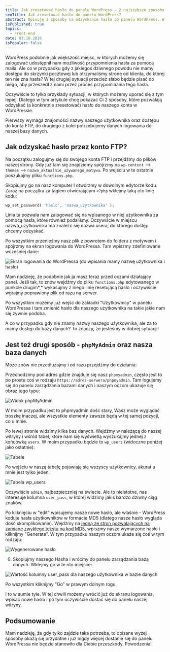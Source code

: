 ```yaml
---
title: Jak zresetować hasło do panelu WordPress – 2 najszybsze sposoby
seoTitle: Jak zresetować hasło do panelu WordPress?
abstract: Opisuję 2 sposoby na odzyskanie hasła do panelu WordPress. W pierwszym wykorzystamy konto FTP, w drugim panel zarządzania bazą danych.
isPublished: true
topics:
  - Front-end
date: 03.10.2018
isPopular: false
---
```


WordPress podobnie jak większość miejsc, w których możemy się zalogować udostępnił nam możliwość przypomnienia hasła za pomocą maila. Ale co w przypadku gdy z jakiegoś dziwnego powodu nie mamy dostępu do skrzynki pocztowej lub otrzymaliśmy stronę od klienta, do której ten nie zna hasła? W tej drugiej sytuacji przecież słabo będzie pisać do niego, aby przeszedł z nami przez proces przypominania tego hasła.

Oczywiście to tylko przykłady sytuacji, w których możemy uporać się z tym lepiej. Dlatego w tym artykule chcę pokazać Ci 2 sposoby, które pozwalają odzyskać (a konkretnie zresetować) hasło do naszego konta w WordPressie.

Pierwszy wymaga znajomości nazwy naszego użytkownika oraz dostępu do konta FTP, do drugiego z kolei potrzebujemy danych logowania do naszej bazy danych.

## Jak odzyskać hasło przez konto FTP?

Na początku zalogujmy się do swojego konta FTP i przejdźmy do plików naszej strony. Gdy już tam się znajdziemy spójrzmy na `wp-content` --> `themes` --> `nazwa_aktualnie_używanego_motywu`. Po wejściu w te ostatnie poszukajmy pliku `functions.php`.

Skopiujmy go na nasz komputer I otwórzmy w dowolnym edytorze kodu. Zaraz na początku za tagiem otwierającym `<?php` wklejmy taką oto linię kodu:

```php
wp_set_password( 'haslo', 'nazwa_uzytkownika' );
```

Linia ta pozwala nam zalogować się na wpisanego w niej użytkownika za pomocą hasła, które również podaliśmy. Oczywiście w miejscu nazwa_uzytkownika ma znaleźć się nazwa usera, do którego dostęp chcemy odzyskać.

Po wszystkim przenieśmy nasz plik z powrotem do folderu z motywem i spójrzmy na ekran logowania do WordPressa. Tam wpiszmy zdefiniowane wcześniej dane:

![Ekran logowania do WordPressa (do wpisania mamy nazwę użytkownika i hasło)](./logowanie.jpg)

Mam nadzieję, że podobnie jak ja masz teraz przed oczami działający panel. Jeśli tak, to znów wejdźmy do pliku `functions.php` edytowanego w punkcie drugim*,* wykasujmy z niego linię resetującą hasło i oczywiście wgrajmy poprawiony plik od razu na serwer.

Po wszystkim możemy już wejść do zakładki "Użytkownicy" w panelu WordPressa i tam zmienić hasło dla naszego użytkownika na takie jakie nam się żywnie podoba.

A co w przypadku gdy nie znamy nazwy naszego użytkownika, ale za to mamy dostęp do bazy danych? To znaczy, że jesteśmy w dobrej sytuacji!

## Jest też drugi sposób - `phpMyAdmin` oraz nasza baza danych

Może znów nie przedłużajmy i od razu przejdźmy do działania:

Przechodzimy pod adres gdzie znajduje się nasz `phpmyadmin`, często jest to po prostu coś w rodzaju `https://adres-serwera/phpmyadmin`. Tam logujemy się do panelu zarządzania bazami danych i naszym oczom ukazuje się obraz tego typu:

![Widok phpMyAdmin](./phpmyadmin-1.jpg)

W moim przypadku jest to phpmyadmin dość stary, Wasz może wyglądać troszkę inaczej, ale wszystkie elementy zawsze będą w tej samej pozycji, co u mnie.

Po lewej stronie widzimy kilka baz danych. Wejdźmy w należącą do naszej witryny i wśród tabel, które nam się wyświetlą wyszukajmy jednej z końcówką `users`. W moim przypadku będzie to `wp_users` (widoczne poniżej jako ostatnie):

![Tabele](./phpmyadmin-2.jpg)

Po wejściu w naszą tabelę pojawiają się wszyscy użytkownicy, akurat u mnie jest tylko jeden.

![Tabela wp_users](./phpmyadmin-3.jpg)

Oczywiście `admin`, najbezpieczniej na świecie. Ale to nieistotne, nas interesuje kolumna `user_pass`, w której widzimy jakiś bardzo dziwny ciąg znaków.

Po kliknięciu w "edit" wpisujemy nasze nowe hasło, ale właśnie - WordPress koduje hasła użytkowników w formacie MD5 (dlatego nasze hasło wygląda dość skomplikowanie). Wejdźmy na [jedną ze stron pozwalających na zamianę zwykłego tekstu na kod MD5](https://www.md5hashgenerator.com/), wpiszmy nasze wymarzone hasło i kliknijmy "Generate". W tym przypadku naszym oczom ukaże się coś w tym rodzaju:

![Wygenerowane hasło](./wygenerowane-haslo.jpg)

0. Skopiujmy naszego Hasha i wróćmy do panelu zarządzania bazą danych. Wklejmy go w te oto miejsce:

![Wartość kolumny user_pass dla naszego użytkownika w bazie danych](./user-pass.jpg)

Po wszystkim kliknijmy "Go" w prawym dolnym rogu.

I to w sumie tyle. W tej chwili możemy wrócić już do ekranu logowania, wpisać nowe hasło i po tym oczywiście dostać się do panelu naszej witryny.

## Podsumowanie

Mam nadzieję, że gdy tylko zajdzie taka potrzeba, to opisane wyżej sposoby okażą się przydatne i już nigdy więcej dostanie się do panelu WordPressa nie będzie stanowiło dla Ciebie przeszkody. Powodzenia!
